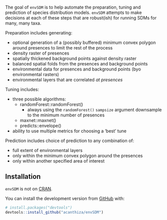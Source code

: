 The goal of `envSDM` is to help automate the preparation, tuning and prediction
of species distribution models. `envSDM` attempts to make decisions at each of
these steps that are robust(ish) for running SDMs for many, many taxa.

Preparation includes generating:

* optional generation of a (possibly buffered) minimum convex polygon around
presences to limit the rest of the process
* density raster of presences
* spatially thickened background points against density raster
* balanced spatial folds from the presences and background points
* environmental data for presences and background points (byo environmental
rasters)
* environmental layers that are correlated _at presences_

Tuning includes:

* three possible algorithms:
    + randomForest::randomForest()
        + always using the `randomForest()` `sampsize` argument downsample to
        the minimum number of presences
    + maxnet::maxnet()
    + predicts::envelope()
* ability to use multiple metrics for choosing a 'best' tune

Prediction includes choice of prediction to any combination of:

* full extent of environmental layers
* only within the minimum convex polygon around the presences
* only within another specified area of interest

## Installation

`envSDM` is not on [CRAN](https://CRAN.R-project.org).

You can install the development version from [GitHub](https://github.com/) with:

``` r
# install.packages("devtools")
devtools::install_github("acanthiza/envSDM")
```
